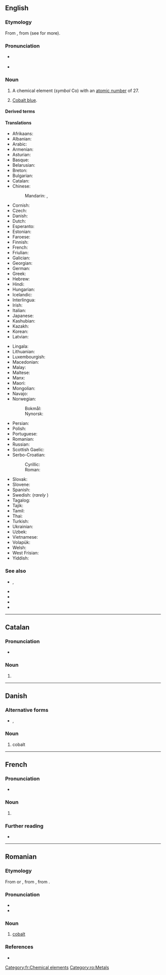 {{also|Cobalt}}
==English==
{{wikipedia}}

===Etymology===
From {{etyl|de|en}} {{m|de|Kobold||goblin}}, from {{etyl|gmh|en}} (see {{m|en|Kobold}} for more).

{{elements|Co|iron|Fe|nickel|Ni}}

===Pronunciation===
* {{a|UK}} {{IPA|/ˈkəʊ.bɒlt/|lang=en}}
* {{audio|En-us-cobalt.ogg|Audio (US)|lang=en}}

===Noun===
{{en-noun|-|s}}

# {{senseid|en|Q740}}A chemical element (''symbol'' Co) with an [[atomic number]] of 27.
# [[cobalt blue|Cobalt blue]].

====Derived terms====
{{der4|lang=en
|cobalamin
|cobalt blue
|cobalt bomb
|cobalt cheletase
|cobalt chloride
|cobalt crust
|cobalt dichloride
|cobalt difluoride
|cobalt fluoride
|cobalt green
|cobalt oxide
|cobalt red
|cobalt therapy
|cobalt ultramarine
|cobalt violet
|cobalt yellow
|cobalt-bicarbonate method
|cobalt-bloom
|cobalt-bronze
|cobalt-glance
|cobalt-pyrites
|cobalt-sixty
|cobalt-speiss
|cobalt-vitriol
|cobalt(II) sulfate
|cobaltamine
|cobaltammine
|cobaltarthurite
|cobaltaustinite
|cobalti-
|cobaltian
|cobaltic
|cobaltiferous
|cobaltite
|cobaltkieserite
|cobaltkoritnigite
|cobaltlotharmeyerite
|cobalto-
|cobaltoan
|cobaltocene
|cobaltocheletase
|cobaltomenite
|cobaltous
|cobalttsumcorite
|cobamide
|cobinamide
|dicobalt
|earthy cobalt
|gray cobalt
|grey cobalt
|luteocobalt
|noncobalt
|organocobalt
|praseocobalt
|purpureocobalt
|radiocobalt
|red cobalt
|samarium-cobalt magnet
|silver-white cobalt
|telecobalt
|tin-white cobalt
|tricobalt}}

====Translations====
{{trans-top|id=Q740|chemical element}}
* Afrikaans: {{t+|af|kobalt}}
* Albanian: {{t+|sq|kobalt}}
* Arabic: {{t|ar|كُوبَلْت}}
* Armenian: {{t+|hy|կոբալտ}}
* Asturian: {{t|ast|cobaltu|m}}
* Basque: {{t|eu|kobaltoa}}
* Belarusian: {{t|be|ко́бальт|m}}
* Breton: {{t|br|kobalt|m}}
* Bulgarian: {{t|bg|коба́лт|m}}
* Catalan: {{t+|ca|cobalt|m}}
* Chinese:
*: Mandarin: {{t+|cmn|鈷|sc=Hani}}, {{t+|cmn|钴|tr=gǔ|sc=Hani}}
* Cornish: {{t|kw|cobolt}}
* Czech: {{t+|cs|kobalt|m}}
* Danish: {{t+|da|kobolt}}
* Dutch: {{t+|nl|kobalt|n}}
* Esperanto: {{t+|eo|kobalto}}
* Estonian: {{t+|et|koobalt}}
* Faroese: {{t|fo|kobolt|n}}
* Finnish: {{t+|fi|koboltti}}
* French: {{t+|fr|cobalt|m}}
* Friulian: {{t|fur|cobalt}}
* Galician: {{t+|gl|cobalto|m}}
* Georgian: {{t|ka|კობალტი}}
* German: {{t+|de|Kobalt|n}}
* Greek: {{t+|el|κοβάλτιο|n}}
* Hebrew: {{t+|he|קובלט|tr=qóbalt}}
* Hindi: {{t|hi|केत्वातु|tr=ketvaatu|sc=Deva}}
* Hungarian: {{t+|hu|kobalt}}
* Icelandic: {{t|is|kóbalt}}
* Interlingua: {{t|ia|cobalt}}
* Irish: {{t+|ga|cóbalt}}
* Italian: {{t+|it|cobalto|m}}
* Japanese: {{t+|ja|コバルト|tr=kobaruto}}
* Kashubian: {{t|csb|kabalt}}
* Kazakh: {{t+|kk|кобальт}}
* Korean: {{t+|ko|코발트}}
* Latvian: {{t|lv|kobalts|m}}
{{trans-mid}}
* Lingala: {{t|ln|kobalti|c9a|c10a}}
* Lithuanian: {{t+|lt|kobaltas}}
* Luxembourgish: {{t|lb|Kobalt}}
* Macedonian: {{t|mk|кобалт|m}}
* Malay: {{t|ms|kobalt}}
* Maltese: {{t|mt|kobalt}}
* Manx: {{t|gv|cobalt}}
* Maori: {{t|mi|koporata}}
* Mongolian: {{t|mn|кобальт|m}}
* Navajo: {{t|nv|béésh łibáhí}}
* Norwegian:
*: Bokmål: {{t+|nb|kobolt|m|n}}
*: Nynorsk: {{t+|nn|kobolt|m}}
* Persian: {{t+|fa|کبالت|tr=kobâlt|sc=fa-Arab}}
* Polish: {{t+|pl|kobalt|m}}
* Portuguese: {{t+|pt|cobalto|m}}
* Romanian: {{t+|ro|cobalt|n}}
* Russian: {{t+|ru|ко́бальт|m}}
* Scottish Gaelic: {{t|gd|còbalt}}
* Serbo-Croatian:
*: Cyrillic: {{t|sh|кобалт|m}}
*: Roman: {{t+|sh|kobalt|m}}
* Slovak: {{t+|sk|kobalt}}
* Slovene: {{t+|sl|kobalt}}
* Spanish: {{t+|es|cobalto|m}}
* Swedish: {{t+|sv|kobolt|c}} (''rarely'' {{g|n}})
* Tagalog: {{t|tl|kobalto}}
* Tajik: {{t|tg|kobal't}}
* Tamil: {{t|ta|மென்வெள்ளி}}
* Thai: {{t|th|โคบอลต์}}
* Turkish: {{t+|tr|kobalt}}
* Ukrainian: {{t|uk|ко́бальт|m}}
* Uzbek: {{t+|uz|кобальт}}
* Vietnamese: {{t|vi|coban}}
* Volapük: {{t+|vo|kobaltin}}
* Welsh: {{t+|cy|cobalt}}
* West Frisian: {{t|fy|kobalt}}
* Yiddish: {{t|yi|קאָבאַלט|m}}
{{trans-bottom}}

===See also===
* {{l|en|asbolan}}, {{l|en|asbolite}}
* {{l|en|erythrite}}
* {{l|en|glaucodot}}
* {{l|en|skutterudite}}
* {{l|en|smaltine}}

----

==Catalan==
{{elements|Co|ferro|Fe|níquel|Ni|lang=ca}}

===Pronunciation===
* {{ca-IPA}}

===Noun===
{{ca-noun|m|-}}

# {{l|en|cobalt}}

----

==Danish==
{{wikipedia|lang=da}}

===Alternative forms===
* {{l|da|kobalt}}, {{l|da|kobolt}}

===Noun===
{{da-noun}}

# cobalt

----

==French==
{{wikipedia|lang=fr}}

===Pronunciation===
* {{fr-IPA|cobalte}}

===Noun===
{{fr-noun|m}}

# {{l|en|cobalt}}

===Further reading===
* {{R:TLFi}}

[[Category:fr:Chemical elements]]

----

==Romanian==
{{wikipedia|lang=ro}}
{{elements|Co|fier|Fe|nichel|Ni|lang=ro}}

===Etymology===
From {{etyl|fr|ro}} {{m|fr|cobalt}} or {{etyl|de|ro}} {{m|de|Kobalt}}, from {{etyl|de|ro}} {{m|de|Kobold||goblin}}, from {{etyl|gmh|ro}}.

===Pronunciation===
* {{IPA|/ˈkobalt/|lang=ro}}
* {{hyphenation|co|balt|lang=ro}}

===Noun===
{{ro-noun|n|-}}

# [[cobalt#English|cobalt]] {{gloss|chemical element}}

===References===
* {{R:DEX}}

[[Category:ro:Metals]]